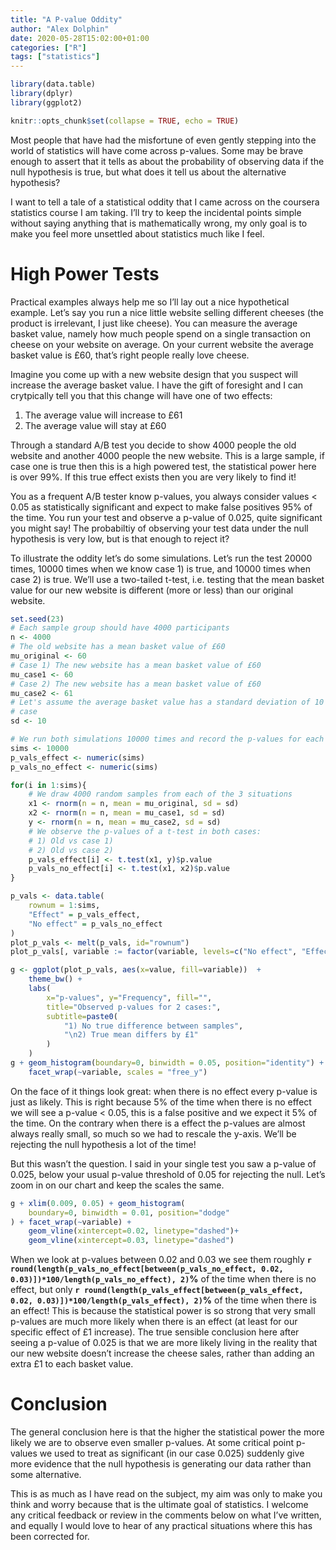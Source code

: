 ```yaml
---
title: "A P-value Oddity"
author: "Alex Dolphin"
date: 2020-05-28T15:02:00+01:00
categories: ["R"]
tags: ["statistics"]
---
```


```r
library(data.table)
library(dplyr)
library(ggplot2)

knitr::opts_chunk$set(collapse = TRUE, echo = TRUE)
```

Most people that have had the misfortune of even gently stepping into the world
of statistics will have come across p-values. Some may be brave enough to assert
that it tells as about the probability of observing data if the null hypothesis
is true, but what does it tell us about the alternative hypothesis?

I want to tell a tale of a statistical oddity that I came across on the coursera
statistics course I am taking. I'll try to keep the incidental points simple
without saying anything that is mathematically wrong, my only goal is to make
you feel more unsettled about statistics much like I feel.

# High Power Tests

Practical examples always help me so I'll lay out a nice hypothetical example.
Let's say you run a nice little website selling different cheeses (the product
is irrelevant, I just like cheese). You can measure the average basket value,
namely how much people spend on a single transaction on cheese on your website
on average. On your current website the average basket value is £60, that's
right people really love cheese.

Imagine you come up with a new website design that you suspect will increase
the average basket value. I have the gift of foresight and I can crytpically
tell you that this change will have one of two effects:

1) The average value will increase to £61
2) The average value will stay at £60

Through a standard A/B test you decide to show 4000 people the old website and
another 4000 people the new website. This is a large sample, if case one is true
then this is a high powered test, the statistical power here is over 99%. If
this true effect exists then you are very likely to find it!

You as a frequent A/B tester know p-values, you always consider values < 0.05
as statistically significant and expect to make false positives 95% of the time.
You run your test and observe a p-value of 0.025, quite significant you might
say! The probabiltiy of observing your test data under the null hypothesis is
very low, but is that enough to reject it?

To illustrate the oddity let's do some simulations. Let's run the test 20000
times, 10000 times when we know case 1) is true, and 10000 times when case 2) is
true. We'll use a two-tailed t-test, i.e. testing that the mean basket value for
our new website is different (more or less) than our original website.

```r
set.seed(23)
# Each sample group should have 4000 participants
n <- 4000
# The old website has a mean basket value of £60
mu_original <- 60
# Case 1) The new website has a mean basket value of £60
mu_case1 <- 60
# Case 2) The new website has a mean basket value of £60
mu_case2 <- 61
# Let's assume the average basket value has a standard deviation of 10 in any
# case
sd <- 10

# We run both simulations 10000 times and record the p-values for each
sims <- 10000
p_vals_effect <- numeric(sims)
p_vals_no_effect <- numeric(sims)

for(i in 1:sims){
    # We draw 4000 random samples from each of the 3 situations
    x1 <- rnorm(n = n, mean = mu_original, sd = sd)
    x2 <- rnorm(n = n, mean = mu_case1, sd = sd)
    y <- rnorm(n = n, mean = mu_case2, sd = sd)
    # We observe the p-values of a t-test in both cases:
    # 1) Old vs case 1)
    # 2) Old vs case 2)
    p_vals_effect[i] <- t.test(x1, y)$p.value
    p_vals_no_effect[i] <- t.test(x1, x2)$p.value
}

p_vals <- data.table(
    rownum = 1:sims,
    "Effect" = p_vals_effect,
    "No effect" = p_vals_no_effect
)
plot_p_vals <- melt(p_vals, id="rownum")
plot_p_vals[, variable := factor(variable, levels=c("No effect", "Effect"))]

g <- ggplot(plot_p_vals, aes(x=value, fill=variable))  +
    theme_bw() +
    labs(
        x="p-values", y="Frequency", fill="",
        title="Observed p-values for 2 cases:",
        subtitle=paste0(
            "1) No true difference between samples",
            "\n2) True mean differs by £1"
        )
    )
g + geom_histogram(boundary=0, binwidth = 0.05, position="identity") +
    facet_wrap(~variable, scales = "free_y")
```

On the face of it things look great: when there is no effect every p-value is
just as likely. This is right because 5% of the time when there is no effect
we will see a p-value < 0.05, this is a false positive and we expect it 5% of
the time. On the contrary when there is a effect the p-values are almost always
really small, so much so we had to rescale the y-axis. We'll be rejecting the
null hypothesis a lot of the time!

But this wasn't the question. I said in your single test you saw a p-value of
0.025, below your usual p-value threshold of 0.05 for rejecting the null. Let's
zoom in on our chart and keep the scales the same.

```r
g + xlim(0.009, 0.05) + geom_histogram(
    boundary=0, binwidth = 0.01, position="dodge"
) + facet_wrap(~variable) +
    geom_vline(xintercept=0.02, linetype="dashed")+
    geom_vline(xintercept=0.03, linetype="dashed")
```

When we look at p-values between 0.02 and 0.03 we see them roughly
**`r round(length(p_vals_no_effect[between(p_vals_no_effect, 0.02, 0.03)])*100/length(p_vals_no_effect), 2)`%**
of the
time when there is no effect, but only
**`r round(length(p_vals_effect[between(p_vals_effect, 0.02, 0.03)])*100/length(p_vals_effect), 2)`%**
of the time when there is an effect! This is because the statistical power is
so strong that very small p-values are much more likely when there is an effect
(at least for our specific effect of £1 increase). The true sensible conclusion
here after seeing a p-value of 0.025 is that we are more likely living in the
reality that our new website doesn't increase the cheese sales, rather than
adding an extra £1 to each basket value.

# Conclusion

The general conclusion here is that the higher the statistical power the more
likely we are to observe even smaller p-values. At some critical point p-values
we used to treat as significant (in our case 0.025) suddenly give more evidence
that the null hypothesis is generating our data rather than some alternative.

This is as much as I have read on the subject, my aim was only to make you
think and worry because that is the ultimate goal of statistics. I welcome
any critical feedback or review in the comments below on what I've written,
and equally I would love to hear of any practical situations where this has been
corrected for.